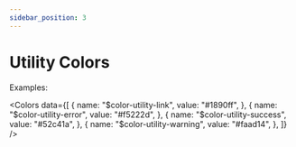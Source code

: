 ```yaml
---
sidebar_position: 3
---
```

# Utility Colors


Examples:

<Colors
    data={[
        {
            name: "$color-utility-link",
            value: "#1890ff",
        },
        {
            name: "$color-utility-error",
            value: "#f5222d",
        },
        {
            name: "$color-utility-success",
            value: "#52c41a",
        },
        {
            name: "$color-utility-warning",
            value: "#faad14",
        },
    ]}
/>
